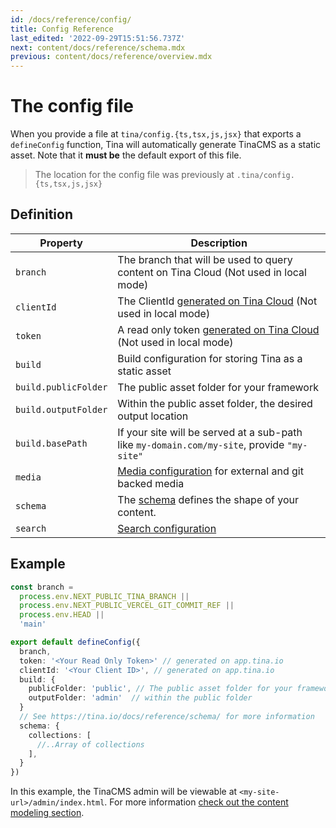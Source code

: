```yaml
---
id: /docs/reference/config/
title: Config Reference
last_edited: '2022-09-29T15:51:56.737Z'
next: content/docs/reference/schema.mdx
previous: content/docs/reference/overview.mdx
---
```


# The config file

When you provide a file at `tina/config.{ts,tsx,js,jsx}` that exports a `defineConfig` function,
Tina will automatically generate TinaCMS as a static asset. Note that it **must be** the default export of this file.

> The location for the config file was previously at `.tina/config.{ts,tsx,js,jsx}`

## Definition

| Property             | Description                                                                                                           |
| -------------------- | --------------------------------------------------------------------------------------------------------------------- |
| `branch`             | The branch that will be used to query content on Tina Cloud (Not used in local mode)                                  |
| `clientId`           | The ClientId [generated on Tina Cloud](/docs/tina-cloud/dashboard/) (Not used in local mode)                          |
| `token`              | A read only token [generated on Tina Cloud](/docs/tina-cloud/dashboard/projects/#api-tokens) (Not used in local mode) |
| `build`              | Build configuration for storing Tina as a static asset                                                                |
| `build.publicFolder` | The public asset folder for your framework                                                                            |
| `build.outputFolder` | Within the public asset folder, the desired output location                                                           |
| `build.basePath`     | If your site will be served at a sub-path like `my-domain.com/my-site`, provide `"my-site"`                           |
| `media`              | [Media configuration](/docs/reference/media/overview/) for external and git backed media                              |
| `schema`             | The [schema](/docs/reference/schema/) defines the shape of your content.                                              |
| `search`             | [Search configuration](/docs/reference/search/overview/#configuration)                                                |

## Example

```ts
const branch =
  process.env.NEXT_PUBLIC_TINA_BRANCH ||
  process.env.NEXT_PUBLIC_VERCEL_GIT_COMMIT_REF ||
  process.env.HEAD ||
  'main'

export default defineConfig({
  branch,
  token: '<Your Read Only Token>' // generated on app.tina.io
  clientId: '<Your Client ID>', // generated on app.tina.io
  build: {
    publicFolder: 'public', // The public asset folder for your framework
    outputFolder: 'admin'  // within the public folder
  }
  // See https://tina.io/docs/reference/schema/ for more information
  schema: {
    collections: [
      //..Array of collections
    ],
  }
})
```

In this example, the TinaCMS admin will be viewable at `<my-site-url>/admin/index.html`.
For more information [check out the content modeling section](/docs/schema/).
